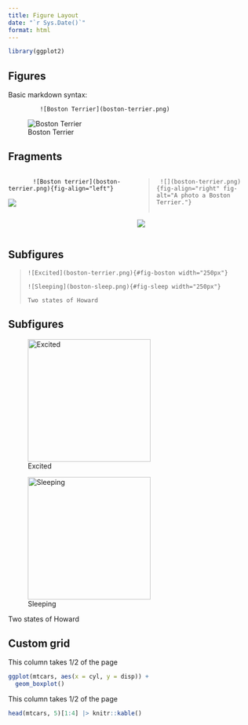 ```yaml
---
title: Figure Layout
date: "`r Sys.Date()`"
format: html
---
```


```r

library(ggplot2)

```

## Figures

Basic markdown syntax:

             ![Boston Terrier](boston-terrier.png)

![Boston Terrier](../materials/images/boston-terrier.png)

## Fragments

::: columns
::: {.column width="50%"}

           ![Boston terrier](boston-terrier.png){fig-align="left"}

![](../materials/images/boston-terrier.png)


:::


::: {.column width="50%"}
>      ![](boston-terrier.png){fig-align="right" fig-alt="A photo a Boston Terrier."}
>      

![](../materials/images/boston-terrier.png){fig-align="right"
fig-alt="A photo a Boston Terrier."}

:::
:::

## Subfigures

::: {#fig-bostons layout-ncol=2}
>
>     ![Excited](boston-terrier.png){#fig-boston width="250px"}
>
>     ![Sleeping](boston-sleep.png){#fig-sleep width="250px"}
>
>     Two states of Howard
>
:::

## Subfigures

::: {#fig-bostons layout-ncol="2"}

![Excited](../materials/images/boston-terrier.png){#fig-boston
width="250px"}

![Sleeping](../materials/images/boston-sleep.png){#fig-sleep width="250px"}


Two states of Howard
:::

## Custom grid

::: grid
::: g-col-6
This column takes 1/2 of the page

```r

ggplot(mtcars, aes(x = cyl, y = disp)) +
  geom_boxplot()

```
:::

::: g-col-6
This column takes 1/2 of the page

```r

head(mtcars, 5)[1:4] |> knitr::kable()

```
:::
:::
